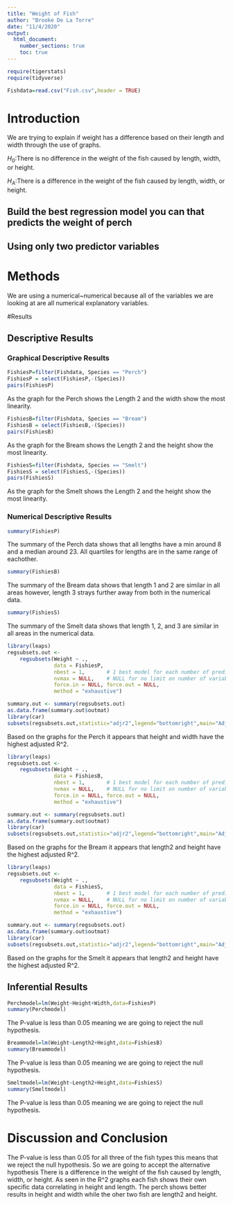 ```yaml
---
title: "Weight of Fish"
author: "Brooke De La Torre"
date: "11/4/2020"
output: 
  html_document:
    number_sections: true
    toc: true
---
```



```r
require(tigerstats)
require(tidyverse)
```

```r
Fishdata=read.csv("Fish.csv",header = TRUE)
```

# Introduction

<!--In this section you explain what you are trying to show.  Where did the data come from?  What is the research or other question you are trying to answer?!-->

We are trying to explain if weight has a difference based on their length and width through the use of graphs. 

$H_0$:There is no difference in the weight of the fish caused by length, width, or height. 

$H_A$:There is a difference in the weight of the fish caused by length, width, or height. 

## Build the best regression model you can that predicts the weight of perch
## Using only two predictor variables  

# Methods

<!--Decide on your methods:  use "variable analysis" or other appropriate descriptors.  Make sure to choose at least one graphical method and at least one numerical method.!-->

We are using a numerical~numerical because all of the variables we are looking at are all numerical explanatory variables. 

#Results

<!--Divide this section into two sub-sections:  One for your descriptive  results and one for your inferential results.!-->

## Descriptive Results

### Graphical Descriptive Results

```r
FishiesP=filter(Fishdata, Species == "Perch")
FishiesP = select(FishiesP,-(Species))
pairs(FishiesP)
```

As the graph for the Perch shows the Length 2 and the width show the most linearity.

```r
FishiesB=filter(Fishdata, Species == "Bream")
FishiesB = select(FishiesB,-(Species))
pairs(FishiesB)
```

As the graph for the Bream shows the Length 2 and the height show the most linearity.

```r
FishiesS=filter(Fishdata, Species == "Smelt")
FishiesS = select(FishiesS,-(Species))
pairs(FishiesS)
```

As the graph for the Smelt shows the Length 2 and the height show the most linearity.

<!--Graphical results here.  Make sure to show your code.  Provide appropriate labels for axes, giving units if possible, and provide a good title for the graph, too.  Use the graphical results to describe the patterns if any that exist in the data as focused toward the research question!-->

### Numerical Descriptive Results

```r
summary(FishiesP)
```
  
The summary of the Perch data shows that all lengths have a min around 8 and a median around 23. All quartiles for lengths are in the same range of eachother. 
  
```r
summary(FishiesB)
```

The summary of the Bream data shows that length 1 and 2 are similar in all areas however, length 3 strays further away from both in the numerical data. 

```r
summary(FishiesS)
```

The summary of the Smelt data shows that length 1, 2, and 3 are similar in all areas in the numerical data. 

<!--Numerical results go here. Use the numerical results to describe the patterns if any that exist in the data as focused toward the research question!-->


```r
library(leaps)
regsubsets.out <-
    regsubsets(Weight ~ .,
               data = FishiesP,
               nbest = 1,       # 1 best model for each number of predictors
               nvmax = NULL,    # NULL for no limit on number of variables
               force.in = NULL, force.out = NULL,
               method = "exhaustive")

summary.out <- summary(regsubsets.out)
as.data.frame(summary.out$outmat)
library(car)
subsets(regsubsets.out,statistic="adjr2",legend="bottomright",main="Adjusted R^2")
```

Based on the graphs for the Perch it appears that height and width have the highest adjusted R^2.

```r
library(leaps)
regsubsets.out <-
    regsubsets(Weight ~ .,
               data = FishiesB,
               nbest = 1,       # 1 best model for each number of predictors
               nvmax = NULL,    # NULL for no limit on number of variables
               force.in = NULL, force.out = NULL,
               method = "exhaustive")

summary.out <- summary(regsubsets.out)
as.data.frame(summary.out$outmat)
library(car)
subsets(regsubsets.out,statistic="adjr2",legend="bottomright",main="Adjusted R^2")
```

Based on the graphs for the Bream it appears that length2 and height have the highest adjusted R^2.

```r
library(leaps)
regsubsets.out <-
    regsubsets(Weight ~ .,
               data = FishiesS,
               nbest = 1,       # 1 best model for each number of predictors
               nvmax = NULL,    # NULL for no limit on number of variables
               force.in = NULL, force.out = NULL,
               method = "exhaustive")

summary.out <- summary(regsubsets.out)
as.data.frame(summary.out$outmat)
library(car)
subsets(regsubsets.out,statistic="adjr2",legend="bottomright",main="Adjusted R^2")
```

Based on the graphs for the Smelt it appears that length2 and height have the highest adjusted R^2.

## Inferential Results

<!--State hypothesis clearly.  Make sure your discussion of the inferential test covers all the aspects that the test output produces, such as test statistic, p-value etc.  Make a decision about the null hypothesis, explain the assumptions on which the selected test/procedure was based, and why the chosen procedure satisfys the assumptions and is appropriate to answer the research question!-->

```r
Perchmodel=lm(Weight~Height+Width,data=FishiesP)
summary(Perchmodel)
```

The P-value is less than 0.05 meaning we are going to reject the null hypothesis. 


```r
Breammodel=lm(Weight~Length2+Height,data=FishiesB)
summary(Breammodel)
```

The P-value is less than 0.05 meaning we are going to reject the null hypothesis. 

```r
Smeltmodel=lm(Weight~Length2+Height,data=FishiesS)
summary(Smeltmodel)
```

The P-value is less than 0.05 meaning we are going to reject the null hypothesis. 

# Discussion and Conclusion

<!--Discussion and conclusion here.  If you found a relationship be sure to consider whether the relationship occurs because one of the variavbles causes the other, or whether they perhasps are related for some other reason.  Watch the chapter 6 videos from the GeorgeTown videos collection.!-->

The P-value is less than 0.05 for all three of the fish types this means that we reject the null hypothesis. So we are going to accept the alternative hypothesis There is a difference in the weight of the fish caused by length, width, or height. As seen in the R^2 graphs each fish shows their own specific data correlating in height and length. The perch shows better results in height and width while the oher two fish are length2 and height. 

